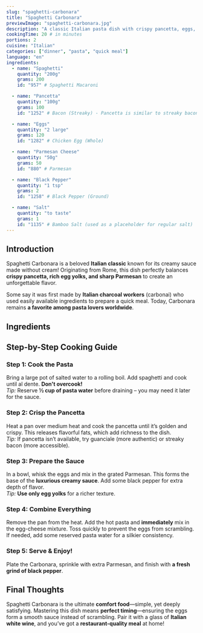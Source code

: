 ```yaml
---
slug: "spaghetti-carbonara"
title: "Spaghetti Carbonara"
previewImage: "spaghetti-carbonara.jpg"
description: "A classic Italian pasta dish with crispy pancetta, eggs, and Parmesan cheese."
cookingTime: 20 # in minutes
portions: 2
cuisine: "Italian"
categories: ["dinner", "pasta", "quick meal"]
language: "en"
ingredients:
  - name: "Spaghetti"
    quantity: "200g"
    grams: 200
    id: "957" # Spaghetti Macaroni

  - name: "Pancetta"
    quantity: "100g"
    grams: 100
    id: "1252" # Bacon (Streaky) - Pancetta is similar to streaky bacon

  - name: "Eggs"
    quantity: "2 large"
    grams: 120
    id: "1282" # Chicken Egg (Whole)

  - name: "Parmesan Cheese"
    quantity: "50g"
    grams: 50
    id: "880" # Parmesan

  - name: "Black Pepper"
    quantity: "1 tsp"
    grams: 2
    id: "1258" # Black Pepper (Ground)

  - name: "Salt"
    quantity: "to taste"
    grams: 1
    id: "1135" # Bamboo Salt (used as a placeholder for regular salt)
---
```



## Introduction

Spaghetti Carbonara is a beloved **Italian classic** known for its creamy sauce made without cream! Originating from Rome, this dish perfectly balances **crispy pancetta, rich egg yolks, and sharp Parmesan** to create an unforgettable flavor.

Some say it was first made by **Italian charcoal workers** (carbonai) who used easily available ingredients to prepare a quick meal. Today, Carbonara remains **a favorite among pasta lovers worldwide**.

## Ingredients

<IngredientsList
  ingredients={frontmatter.ingredients}
  portions={frontmatter.portions}
/>

## Step-by-Step Cooking Guide

### Step 1: Cook the Pasta

Bring a large pot of salted water to a rolling boil. Add spaghetti and cook until al dente. **Don't overcook!**  
_Tip:_ Reserve **½ cup of pasta water** before draining – you may need it later for the sauce.

<CookingStep action="boiling_pasta_long" />

### Step 2: Crisp the Pancetta

Heat a pan over medium heat and cook the pancetta until it’s golden and crispy. This releases flavorful fats, which add richness to the dish.  
_Tip:_ If pancetta isn’t available, try guanciale (more authentic) or streaky bacon (more accessible).

<CookingStep action="frying_pan_meat_red_cubes" />

### Step 3: Prepare the Sauce

In a bowl, whisk the eggs and mix in the grated Parmesan. This forms the base of the **luxurious creamy sauce**. Add some black pepper for extra depth of flavor.  
_Tip:_ **Use only egg yolks** for a richer texture.

<CookingStep action="mixing_bowl_liquids_white" />

### Step 4: Combine Everything

Remove the pan from the heat. Add the hot pasta and **immediately** mix in the egg-cheese mixture. Toss quickly to prevent the eggs from scrambling.  
If needed, add some reserved pasta water for a silkier consistency.

### Step 5: Serve & Enjoy!

Plate the Carbonara, sprinkle with extra Parmesan, and finish with **a fresh grind of black pepper**.

## Final Thoughts

Spaghetti Carbonara is the ultimate **comfort food**—simple, yet deeply satisfying. Mastering this dish means **perfect timing**—ensuring the eggs form a smooth sauce instead of scrambling. Pair it with a glass of **Italian white wine**, and you’ve got a **restaurant-quality meal** at home!

<NutritionFacts ingredients={frontmatter.ingredients} />
